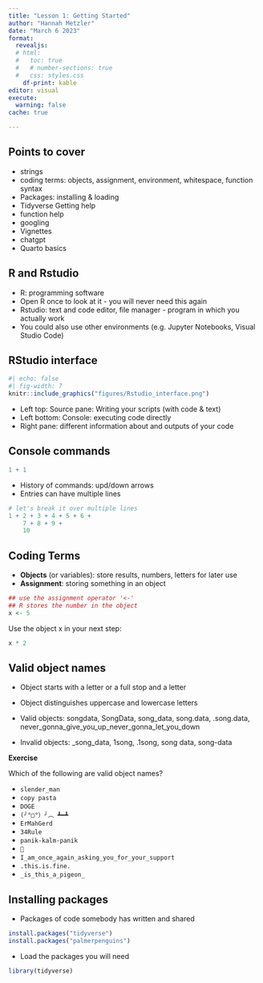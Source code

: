 ```yaml
---
title: "Lesson 1: Getting Started"
author: "Hannah Metzler"
date: "March 6 2023"
format: 
  revealjs:
  # html:
  #   toc: true
  #   # number-sections: true
  #   css: styles.css
    df-print: kable
editor: visual
execute: 
  warning: false
cache: true

---
```


## Points to cover

- strings
- coding terms: objects, assignment, environment, whitespace, function syntax
- Packages: installing & loading
- Tidyverse
Getting help
- function help
- googling
- Vignettes
- chatgpt
-   Quarto basics

## R and Rstudio

-   R: programming software
-   Open R once to look at it - you will never need this again
-   Rstudio: text and code editor, file manager - program in which you actually work
-   You could also use other environments (e.g. Jupyter Notebooks, Visual Studio Code)

## RStudio interface

```r
#| echo: false
#| fig-width: 7
knitr::include_graphics("figures/Rstudio_interface.png")
```

::: aside
- Left top: Source pane: Writing your scripts (with code & text)
- Left bottom: Console: executing code directly
- Right pane: different information about and outputs of your code
:::

## Console commands

```r
1 + 1
```

- History of commands: upd/down arrows
- Entries can have multiple lines

```r
# let's break it over multiple lines
1 + 2 + 3 + 4 + 5 + 6 +
    7 + 8 + 9 +
    10
```

## Coding Terms

* **Objects** (or variables): store results, numbers, letters for later use
* **Assignment**: storing something in an object

```r
## use the assignment operator '<-'
## R stores the number in the object
x <- 5
```

Use the object x in your next step: 

```r
x * 2
```

## Valid object names

- Object starts with a letter or a full stop and a letter
- Object distinguishes uppercase and lowercase letters

- Valid objects: songdata, SongData, song_data, song.data, .song.data, never_gonna_give_you_up_never_gonna_let_you_down
- Invalid objects: _song_data, 1song, .1song, song data, song-data

**Exercise**

Which of the following are valid object names?

* `slender_man`  
* `copy pasta`  
* `DOGE`  
* `(╯°□°）╯︵ ┻━┻`  
* `ErMahGerd`  
* `34Rule`  
* `panik-kalm-panik`  
* `👀`  
* `I_am_once_again_asking_you_for_your_support`  
* `.this.is.fine.`  
* `_is_this_a_pigeon_`



## Installing packages

-   Packages of code somebody has written and shared

```r
install.packages("tidyverse")
install.packages("palmerpenguins")
```

-   Load the packages you will need

```r
library(tidyverse)

```

